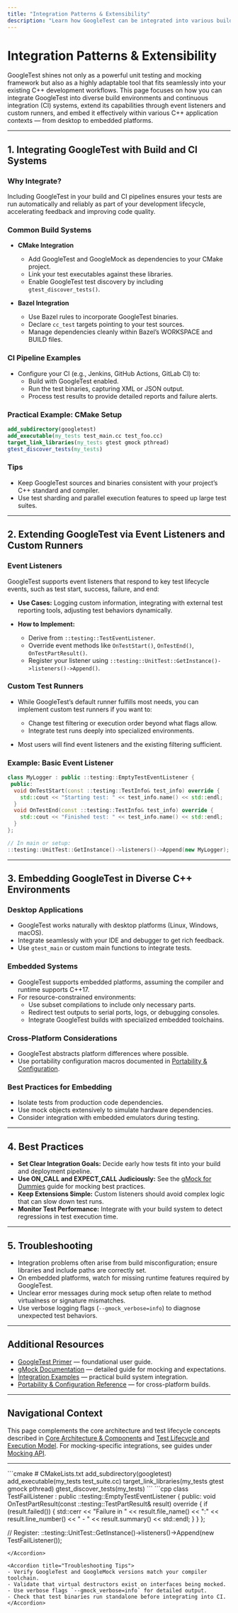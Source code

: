 ```yaml
---
title: "Integration Patterns & Extensibility"
description: "Learn how GoogleTest can be integrated into various build and CI systems, extended via event listeners or custom runners, and embedded within diverse C++ environments, including desktop and embedded platforms. Covers high-level examples and best practices."
---
```


# Integration Patterns & Extensibility

GoogleTest shines not only as a powerful unit testing and mocking framework but also as a highly adaptable tool that fits seamlessly into your existing C++ development workflows. This page focuses on how you can integrate GoogleTest into diverse build environments and continuous integration (CI) systems, extend its capabilities through event listeners and custom runners, and embed it effectively within various C++ application contexts — from desktop to embedded platforms.

---

## 1. Integrating GoogleTest with Build and CI Systems

### Why Integrate?
Including GoogleTest in your build and CI pipelines ensures your tests are run automatically and reliably as part of your development lifecycle, accelerating feedback and improving code quality.

### Common Build Systems
- **CMake Integration**
  - Add GoogleTest and GoogleMock as dependencies to your CMake project.
  - Link your test executables against these libraries.
  - Enable GoogleTest test discovery by including `gtest_discover_tests()`.

- **Bazel Integration**
  - Use Bazel rules to incorporate GoogleTest binaries.
  - Declare `cc_test` targets pointing to your test sources.
  - Manage dependencies cleanly within Bazel’s WORKSPACE and BUILD files.

### CI Pipeline Examples
- Configure your CI (e.g., Jenkins, GitHub Actions, GitLab CI) to:
  - Build with GoogleTest enabled.
  - Run the test binaries, capturing XML or JSON output.
  - Process test results to provide detailed reports and failure alerts.

### Practical Example: CMake Setup
```cmake
add_subdirectory(googletest)
add_executable(my_tests test_main.cc test_foo.cc)
target_link_libraries(my_tests gtest gmock pthread)
gtest_discover_tests(my_tests)
```

### Tips
- Keep GoogleTest sources and binaries consistent with your project’s C++ standard and compiler.
- Use test sharding and parallel execution features to speed up large test suites.

---

## 2. Extending GoogleTest via Event Listeners and Custom Runners

### Event Listeners
GoogleTest supports event listeners that respond to key test lifecycle events, such as test start, success, failure, and end:

- **Use Cases:** Logging custom information, integrating with external test reporting tools, adjusting test behaviors dynamically.

- **How to Implement:**
  - Derive from `::testing::TestEventListener`.
  - Override event methods like `OnTestStart()`, `OnTestEnd()`, `OnTestPartResult()`.
  - Register your listener using `::testing::UnitTest::GetInstance()->listeners()->Append()`.

### Custom Test Runners
- While GoogleTest’s default runner fulfills most needs, you can implement custom test runners if you want to:
  - Change test filtering or execution order beyond what flags allow.
  - Integrate test runs deeply into specialized environments.

- Most users will find event listeners and the existing filtering sufficient.

### Example: Basic Event Listener
```cpp
class MyLogger : public ::testing::EmptyTestEventListener {
 public:
  void OnTestStart(const ::testing::TestInfo& test_info) override {
    std::cout << "Starting test: " << test_info.name() << std::endl;
  }
  void OnTestEnd(const ::testing::TestInfo& test_info) override {
    std::cout << "Finished test: " << test_info.name() << std::endl;
  }
};

// In main or setup:
::testing::UnitTest::GetInstance()->listeners()->Append(new MyLogger);
```

---

## 3. Embedding GoogleTest in Diverse C++ Environments

### Desktop Applications
- GoogleTest works naturally with desktop platforms (Linux, Windows, macOS).
- Integrate seamlessly with your IDE and debugger to get rich feedback.
- Use `gtest_main` or custom main functions to integrate tests.

### Embedded Systems
- GoogleTest supports embedded platforms, assuming the compiler and runtime supports C++17.
- For resource-constrained environments:
  - Use subset compilations to include only necessary parts.
  - Redirect test outputs to serial ports, logs, or debugging consoles.
  - Integrate GoogleTest builds with specialized embedded toolchains.

### Cross-Platform Considerations
- GoogleTest abstracts platform differences where possible.
- Use portability configuration macros documented in [Portability & Configuration](https://google.github.io/googletest/api/advanced_extensions/portability_configuration.html).

### Best Practices for Embedding
- Isolate tests from production code dependencies.
- Use mock objects extensively to simulate hardware dependencies.
- Consider integration with embedded emulators during testing.

---

## 4. Best Practices

- **Set Clear Integration Goals:** Decide early how tests fit into your build and deployment pipeline.
- **Use ON_CALL and EXPECT_CALL Judiciously:** See the [gMock for Dummies](https://google.github.io/googletest/gmock_for_dummies.html) guide for mocking best practices.
- **Keep Extensions Simple:** Custom listeners should avoid complex logic that can slow down test runs.
- **Monitor Test Performance:** Integrate with your build system to detect regressions in test execution time.

---

## 5. Troubleshooting

- Integration problems often arise from build misconfiguration; ensure libraries and include paths are correctly set.
- On embedded platforms, watch for missing runtime features required by GoogleTest.
- Unclear error messages during mock setup often relate to method virtualness or signature mismatches.
- Use verbose logging flags (`--gmock_verbose=info`) to diagnose unexpected test behaviors.

---

## Additional Resources

- [GoogleTest Primer](https://google.github.io/googletest/primer.html) — foundational user guide.
- [gMock Documentation](https://google.github.io/googletest/gmock_for_dummies.html) — detailed guide for mocking and expectations.
- [Integration Examples](https://google.github.io/googletest/guides/core_workflows/integration_examples.html) — practical build system integration.
- [Portability & Configuration Reference](https://google.github.io/googletest/api/advanced_extensions/portability_configuration.html) — for cross-platform builds.

---

## Navigational Context
This page complements the core architecture and test lifecycle concepts described in [Core Architecture & Components](../core-architecture.md) and [Test Lifecycle and Execution Model](../test-life-cycle.md). For mocking-specific integrations, see guides under [Mocking API](../../api_reference/mocking_api/).


---

<Accordion title="Quick Start: Adding GoogleTest to Your Build">
```cmake
# CMakeLists.txt
add_subdirectory(googletest)
add_executable(my_tests test_suite.cc)
target_link_libraries(my_tests gtest gmock pthread)
gtest_discover_tests(my_tests)
```
</Accordion>

<Accordion title="Example: Simple Event Listener">
```cpp
class TestFailListener : public ::testing::EmptyTestEventListener {
 public:
  void OnTestPartResult(const ::testing::TestPartResult& result) override {
    if (result.failed()) {
      std::cerr << "Failure in " << result.file_name() << ":" << result.line_number()
                << " - " << result.summary() << std::endl;
    }
  }
};

// Register:
::testing::UnitTest::GetInstance()->listeners()->Append(new TestFailListener());
```
</Accordion>

<Accordion title="Troubleshooting Tips">
- Verify GoogleTest and GoogleMock versions match your compiler toolchain.
- Validate that virtual destructors exist on interfaces being mocked.
- Use verbose flags `--gmock_verbose=info` for detailed output.
- Check that test binaries run standalone before integrating into CI.
</Accordion>
